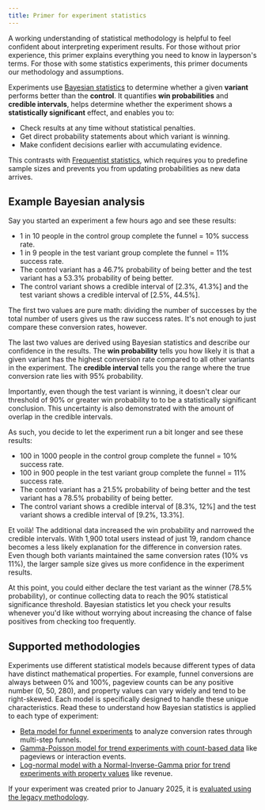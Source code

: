 ```yaml
---
title: Primer for experiment statistics
---
```


A working understanding of statistical methodology is helpful to feel confident about interpreting experiment results. For those without prior experience, this primer explains everything you need to know in layperson's terms. For those with some statistics experiments, this primer documents our methodology and assumptions.

Experiments use [Bayesian statistics](https://en.wikipedia.org/wiki/Bayesian_statistics) to determine whether a given **variant** performs better than the **control**. It quantifies **win probabilities** and **credible intervals**, helps determine whether the experiment shows a **statistically significant** effect, and enables you to:

- Check results at any time without statistical penalties.
- Get direct probability statements about which variant is winning.
- Make confident decisions earlier with accumulating evidence.

This contrasts with [Frequentist statistics](https://en.wikipedia.org/wiki/Frequentist_inference), which requires you to predefine sample sizes and prevents you from updating probabilities as new data arrives.

## Example Bayesian analysis

Say you started an experiment a few hours ago and see these results:

- 1 in 10 people in the control group complete the funnel = 10% success rate.
- 1 in 9 people in the test variant group complete the funnel = 11% success rate.
- The control variant has a 46.7% probability of being better and the test variant has a 53.3% probability of being better.
- The control variant shows a credible interval of [2.3%, 41.3%] and the test variant shows a credible interval of [2.5%, 44.5%].

The first two values are pure math: dividing the number of successes by the total number of users gives us the raw success rates. It's not enough to just compare these conversion rates, however.

The last two values are derived using Bayesian statistics and describe our confidence in the results. The **win probability** tells you how likely it is that a given variant has the highest conversion rate compared to all other variants in the experiment. The **credible interval** tells you the range where the true conversion rate lies with 95% probability.

Importantly, even though the test variant is winning, it doesn't clear our threshold of 90% or greater win probability to to be a statistically significant conclusion. This uncertainty is also demonstrated with the amount of overlap in the credible intervals.

As such, you decide to let the experiment run a bit longer and see these results:

- 100 in 1000 people in the control group complete the funnel = 10% success rate.
- 100 in 900 people in the test variant group complete the funnel = 11% success rate.
- The control variant has a 21.5% probability of being better and the test variant has a 78.5% probability of being better.
- The control variant shows a credible interval of [8.3%, 12%] and the test variant shows a credible interval of [9.2%, 13.3%].

Et voilà! The additional data increased the win probability and narrowed the credible intervals. With 1,900 total users instead of just 19, random chance becomes a less likely explanation for the difference in conversion rates. Even though both variants maintained the same conversion rates (10% vs 11%), the larger sample size gives us more confidence in the experiment results. 

At this point, you could either declare the test variant as the winner (78.5% probability), or continue collecting data to reach the 90% statistical significance threshold. Bayesian statistics let you check your results whenever you'd like without worrying about increasing the chance of false positives from checking too frequently.

## Supported methodologies

Experiments use different statistical models because different types of data have distinct mathematical properties. For example, funnel conversions are always between 0% and 100%, pageview counts can be any positive number (0, 50, 280), and property values can vary widely and tend to be right-skewed. Each model is specifically designed to handle these unique characteristics. Read these to understand how Bayesian statistics is applied to each type of experiment:

- [Beta model for funnel experiments](/docs/experiments/funnels-statistics) to analyze conversion rates through multi-step funnels.
- [Gamma-Poisson model for trend experiments with count-based data](/docs/experiments/trends-count-statistics) like pageviews or interaction events.
- [Log-normal model with a Normal-Inverse-Gamma prior for trend experiments with property values](/docs/experiments/trends-property-value-statistics) like revenue.

If your experiment was created prior to January 2025, it is [evaluated using the legacy methodology](/docs/experiments/legacy-methodology).